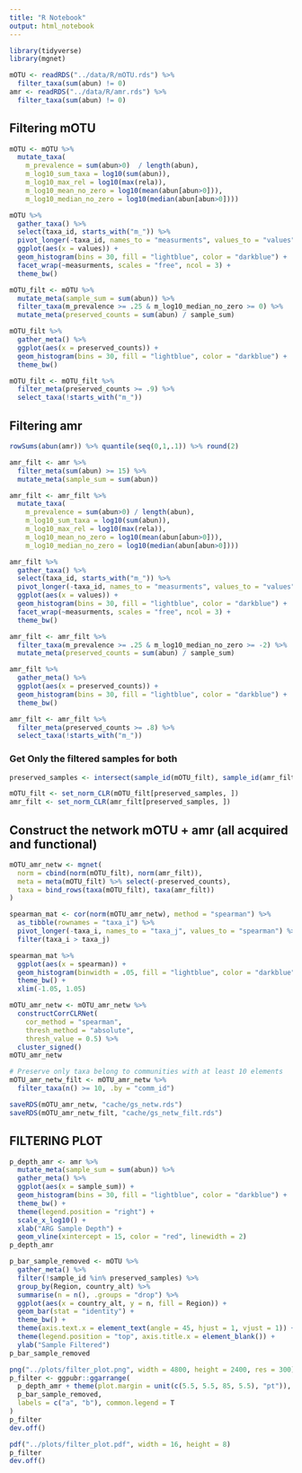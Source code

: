 ```yaml
---
title: "R Notebook"
output: html_notebook
---
```


```r
library(tidyverse)
library(mgnet)
```

```r
mOTU <- readRDS("../data/R/mOTU.rds") %>%
  filter_taxa(sum(abun) != 0)
amr <- readRDS("../data/R/amr.rds") %>%
  filter_taxa(sum(abun) != 0)
```

## Filtering mOTU

```r
mOTU <- mOTU %>%
  mutate_taxa(
    m_prevalence = sum(abun>0)  / length(abun),
    m_log10_sum_taxa = log10(sum(abun)),
    m_log10_max_rel = log10(max(rela)),
    m_log10_mean_no_zero = log10(mean(abun[abun>0])),
    m_log10_median_no_zero = log10(median(abun[abun>0])))
```

```r
mOTU %>%
  gather_taxa() %>%
  select(taxa_id, starts_with("m_")) %>%
  pivot_longer(-taxa_id, names_to = "measurments", values_to = "values") %>%
  ggplot(aes(x = values)) +
  geom_histogram(bins = 30, fill = "lightblue", color = "darkblue") +
  facet_wrap(~measurments, scales = "free", ncol = 3) +
  theme_bw()
```

```r
mOTU_filt <- mOTU %>%
  mutate_meta(sample_sum = sum(abun)) %>%
  filter_taxa(m_prevalence >= .25 & m_log10_median_no_zero >= 0) %>%
  mutate_meta(preserved_counts = sum(abun) / sample_sum) 
```

```r
mOTU_filt %>%
  gather_meta() %>%
  ggplot(aes(x = preserved_counts)) +
  geom_histogram(bins = 30, fill = "lightblue", color = "darkblue") + 
  theme_bw()
```

```r
mOTU_filt <- mOTU_filt %>%
  filter_meta(preserved_counts >= .9) %>%
  select_taxa(!starts_with("m_")) 
```

## Filtering amr

```r
rowSums(abun(amr)) %>% quantile(seq(0,1,.1)) %>% round(2)
```

```r
amr_filt <- amr %>%
  filter_meta(sum(abun) >= 15) %>%
  mutate_meta(sample_sum = sum(abun))
```

```r
amr_filt <- amr_filt %>%
  mutate_taxa(
    m_prevalence = sum(abun>0) / length(abun),
    m_log10_sum_taxa = log10(sum(abun)),
    m_log10_max_rel = log10(max(rela)),
    m_log10_mean_no_zero = log10(mean(abun[abun>0])),
    m_log10_median_no_zero = log10(median(abun[abun>0]))) 
```

```r
amr_filt %>%
  gather_taxa() %>%
  select(taxa_id, starts_with("m_")) %>%
  pivot_longer(-taxa_id, names_to = "measurments", values_to = "values") %>%
  ggplot(aes(x = values)) +
  geom_histogram(bins = 30, fill = "lightblue", color = "darkblue") +
  facet_wrap(~measurments, scales = "free", ncol = 3) +
  theme_bw()
```

```r
amr_filt <- amr_filt %>%
  filter_taxa(m_prevalence >= .25 & m_log10_median_no_zero >= -2) %>%
  mutate_meta(preserved_counts = sum(abun) / sample_sum) 
```

```r
amr_filt %>%
  gather_meta() %>%
  ggplot(aes(x = preserved_counts)) +
  geom_histogram(bins = 30, fill = "lightblue", color = "darkblue") + 
  theme_bw()
```

```r
amr_filt <- amr_filt %>%
  filter_meta(preserved_counts >= .8) %>%
  select_taxa(!starts_with("m_")) 
```


### Get Only the filtered samples for both

```r
preserved_samples <- intersect(sample_id(mOTU_filt), sample_id(amr_filt))
```

```r
mOTU_filt <- set_norm_CLR(mOTU_filt[preserved_samples, ])
amr_filt <- set_norm_CLR(amr_filt[preserved_samples, ])
```

## Construct the network mOTU + amr (all acquired and functional)

```r
mOTU_amr_netw <- mgnet(
  norm = cbind(norm(mOTU_filt), norm(amr_filt)),
  meta = meta(mOTU_filt) %>% select(-preserved_counts),
  taxa = bind_rows(taxa(mOTU_filt), taxa(amr_filt))
)
```

```r
spearman_mat <- cor(norm(mOTU_amr_netw), method = "spearman") %>%
  as_tibble(rownames = "taxa_i") %>%
  pivot_longer(-taxa_i, names_to = "taxa_j", values_to = "spearman") %>%
  filter(taxa_i > taxa_j)
```

```r
spearman_mat %>%
  ggplot(aes(x = spearman)) +
  geom_histogram(binwidth = .05, fill = "lightblue", color = "darkblue") +
  theme_bw() +
  xlim(-1.05, 1.05) 
```

```r
mOTU_amr_netw <- mOTU_amr_netw %>%
  constructCorrCLRNet(
    cor_method = "spearman",
    thresh_method = "absolute", 
    thresh_value = 0.5) %>%
  cluster_signed()
mOTU_amr_netw
```

```r
# Preserve only taxa belong to communities with at least 10 elements
mOTU_amr_netw_filt <- mOTU_amr_netw %>%
  filter_taxa(n() >= 10, .by = "comm_id") 
```

```r
saveRDS(mOTU_amr_netw, "cache/gs_netw.rds")
saveRDS(mOTU_amr_netw_filt, "cache/gs_netw_filt.rds")
```


## FILTERING PLOT

```r
p_depth_amr <- amr %>%
  mutate_meta(sample_sum = sum(abun)) %>%
  gather_meta() %>%
  ggplot(aes(x = sample_sum)) +
  geom_histogram(bins = 30, fill = "lightblue", color = "darkblue") +
  theme_bw() +
  theme(legend.position = "right") +
  scale_x_log10() +
  xlab("ARG Sample Depth") +
  geom_vline(xintercept = 15, color = "red", linewidth = 2)
p_depth_amr
```

```r
p_bar_sample_removed <- mOTU %>%
  gather_meta() %>%
  filter(!sample_id %in% preserved_samples) %>%
  group_by(Region, country_alt) %>%
  summarise(n = n(), .groups = "drop") %>%
  ggplot(aes(x = country_alt, y = n, fill = Region)) +
  geom_bar(stat = "identity") +
  theme_bw() +
  theme(axis.text.x = element_text(angle = 45, hjust = 1, vjust = 1)) +
  theme(legend.position = "top", axis.title.x = element_blank()) +
  ylab("Sample Filtered")
p_bar_sample_removed
```

```r
png("../plots/filter_plot.png", width = 4800, height = 2400, res = 300)
p_filter <- ggpubr::ggarrange(
  p_depth_amr + theme(plot.margin = unit(c(5.5, 5.5, 85, 5.5), "pt")),
  p_bar_sample_removed,
  labels = c("a", "b"), common.legend = T
)
p_filter
dev.off()

pdf("../plots/filter_plot.pdf", width = 16, height = 8)
p_filter
dev.off()
```












